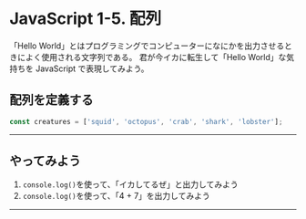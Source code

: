 # JavaScript 1-5. 配列

「Hello World」とはプログラミングでコンピューターになにかを出力させるときによく使用される文字列である。
君が今イカに転生して「Hello World」な気持ちを JavaScript で表現してみよう。

## 配列を定義する

```js
const creatures = ['squid', 'octopus', 'crab', 'shark', 'lobster'];
```

---

## やってみよう

1. `console.log()`を使って、「イカしてるぜ」と出力してみよう
2. `console.log()`を使って、「4 + 7」を出力してみよう

---
